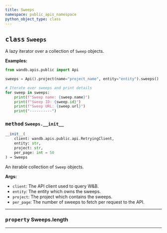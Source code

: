 ```yaml
---
title: Sweeps
namespace: public_apis_namespace
python_object_type: class
---
```









## <kbd>class</kbd> `Sweeps`
A lazy iterator over a collection of `Sweep` objects. 



**Examples:**
 ```python
from wandb.apis.public import Api

sweeps = Api().project(name="project_name", entity="entity").sweeps()

# Iterate over sweeps and print details
for sweep in sweeps:
     print(f"Sweep name: {sweep.name}")
     print(f"Sweep ID: {sweep.id}")
     print(f"Sweep URL: {sweep.url}")
     print("----------")
``` 

### <kbd>method</kbd> `Sweeps.__init__`

```python
__init__(
    client: wandb.apis.public.api.RetryingClient,
    entity: str,
    project: str,
    per_page: int = 50
) → Sweeps
```

An iterable collection of `Sweep` objects. 



**Args:**
 
 - `client`:  The API client used to query W&B. 
 - `entity`:  The entity which owns the sweeps. 
 - `project`:  The project which contains the sweeps. 
 - `per_page`:  The number of sweeps to fetch per request to the API. 


---


### <kbd>property</kbd> Sweeps.length





---



